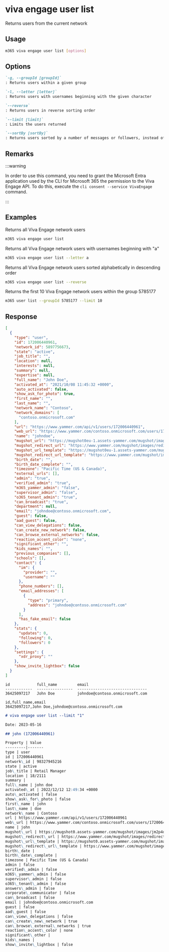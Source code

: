 
# viva engage user list

Returns users from the current network

## Usage

```sh
m365 viva engage user list [options]
```

## Options

```md definition-list
`-g, --groupId [groupId]`
: Returns users within a given group

`-l, --letter [letter]`
: Returns users with usernames beginning with the given character

`--reverse`
: Returns users in reverse sorting order

`--limit [limit]`
: Limits the users returned

`--sortBy [sortBy]`
: Returns users sorted by a number of messages or followers, instead of the default behavior of sorting alphabetically. Allowed values are `messages,followers`
```

<Global />

## Remarks

:::warning

In order to use this command, you need to grant the Microsoft Entra application used by the CLI for Microsoft 365 the permission to the Viva Engage API. To do this, execute the `cli consent --service VivaEngage` command.

:::

## Examples
  
Returns all Viva Engage network users

```sh
m365 viva engage user list
```

Returns all Viva Engage network users with usernames beginning with "a"

```sh
m365 viva engage user list --letter a
```

Returns all Viva Engage network users sorted alphabetically in descending order

```sh
m365 viva engage user list --reverse
```

Returns the first 10 Viva Engage network users within the group 5785177

```sh
m365 user list --groupId 5785177 --limit 10
```

## Response

<Tabs>
  <TabItem value="JSON">

  ```json
  [
    {
      "type": "user",
      "id": 172006440961,
      "network_id": 5897756673,
      "state": "active",
      "job_title": "",
      "location": null,
      "interests": null,
      "summary": null,
      "expertise": null,
      "full_name": "John Doe",
      "activated_at": "2021/10/08 11:45:32 +0000",
      "auto_activated": false,
      "show_ask_for_photo": true,
      "first_name": "",
      "last_name": "",
      "network_name": "Contoso",
      "network_domains": [
        "contoso.onmicrosoft.com"
      ],
      "url": "https://www.yammer.com/api/v1/users/172006440961",
      "web_url": "https://www.yammer.com/contoso.onmicrosoft.com/users/172006440961",
      "name": "johndoe",
      "mugshot_url": "https://mugshot0eu-1.assets-yammer.com/mugshot/images/no_photo.png?P1=1668205841&P2=104&P3=1&P4=rnM2FPGOQRZja018qxAFshyyDKKH5SoUXkdpCeizRsdD7Ggb9sLSsdEaq-icgk8g-QTHFd0Te4e1gWAZTGEQekSQop6G6zDcipIVbZMJStEzfKKUpSPckcXnRhfiI55yq5AOLhVcH2PP_ZBFF-0KXMaP8Hy4dGDIRzmnUGhFuik0yjNBoGaYL86ltEaDMQdpS6rS3lmIMzLPGEMfr30vethAxRT7SKBbNYxZ9iPxO6TY26cYCfv0VyyMQkGGviPU4__EVjOoklhD_AqFGFGHtRTcsafpKOxCE70Z-nUpIPbYCel3las7w105u4SvPPC00Q5LUMDynUvzPiR4-vbWPg&size=48x48",
      "mugshot_redirect_url": "https://www.yammer.com/mugshot/images/redirect/48x48/no_photo.png",
      "mugshot_url_template": "https://mugshot0eu-1.assets-yammer.com/mugshot/images/no_photo.png?P1=1668205841&P2=104&P3=1&P4=rnM2FPGOQRZja018qxAFshyyDKKH5SoUXkdpCeizRsdD7Ggb9sLSsdEaq-icgk8g-QTHFd0Te4e1gWAZTGEQekSQop6G6zDcipIVbZMJStEzfKKUpSPckcXnRhfiI55yq5AOLhVcH2PP_ZBFF-0KXMaP8Hy4dGDIRzmnUGhFuik0yjNBoGaYL86ltEaDMQdpS6rS3lmIMzLPGEMfr30vethAxRT7SKBbNYxZ9iPxO6TY26cYCfv0VyyMQkGGviPU4__EVjOoklhD_AqFGFGHtRTcsafpKOxCE70Z-nUpIPbYCel3las7w105u4SvPPC00Q5LUMDynUvzPiR4-vbWPg&size={width}x{height}",
      "mugshot_redirect_url_template": "https://www.yammer.com/mugshot/images/redirect/{width}x{height}/no_photo.png",
      "birth_date": "",
      "birth_date_complete": "",
      "timezone": "Pacific Time (US & Canada)",
      "external_urls": [],
      "admin": "true",
      "verified_admin": "true",
      "m365_yammer_admin": "false",
      "supervisor_admin": "false",
      "o365_tenant_admin": "true",
      "can_broadcast": "true",
      "department": null,
      "email": "johndoe@contoso.onmicrosoft.com",
      "guest": false,
      "aad_guest": false,
      "can_view_delegations": false,
      "can_create_new_network": false,
      "can_browse_external_networks": false,
      "reaction_accent_color": "none",
      "significant_other": "",
      "kids_names": "",
      "previous_companies": [],
      "schools": [],
      "contact": {
        "im": {
          "provider": "",
          "username": ""
        },
        "phone_numbers": [],
        "email_addresses": [
          {
            "type": "primary",
            "address": "johndoe@contoso.onmicrosoft.com"
          }
        ],
        "has_fake_email": false
      },
      "stats": {
        "updates": 0,
        "following": 0,
        "followers": 0
      },
      "settings": {
        "xdr_proxy": ""
      },
      "show_invite_lightbox": false
    }
  ]
  ```

  </TabItem>
  <TabItem value="Text">

  ```text
  id            full_name         email
  ------------  ----------------  -------------------------------
  36425097217   John Doe          johndoe@contoso.onmicrosoft.com
  ```

  </TabItem>
  <TabItem value="CSV">

  ```csv
  id,full_name,email
  36425097217,John Doe,johndoe@contoso.onmicrosoft.com
  ```

  </TabItem>
  <TabItem value="Markdown">

  ```md
  # viva engage user list --limit "1"

  Date: 2023-05-16

  ## john (172006440961)

  Property | Value
  ---------|-------
  type | user
  id | 172006440961
  network\_id | 98327945216
  state | active
  job\_title | Retail Manager
  location | 18/2111
  summary |
  full\_name | john doe
  activated\_at | 2022/12/12 12:49:34 +0000
  auto\_activated | false
  show\_ask\_for\_photo | false
  first\_name | john
  last\_name | doe
  network\_name | Contoso
  url | https://www.yammer.com/api/v1/users/172006440961
  web\_url | https://www.yammer.com/contoso.onmicrosoft.com/users/172006440961
  name | john
  mugshot\_url | https://mugshot0.assets-yammer.com/mugshot/images/jm2p4dHNWgVr1Q1C5jbGvcmWqVM5W9Zj?P1=1684269325&P2=104&P3=1&P4=I\_DbxkwAcCq1cmFgxWINlSF3VQH9EqvZBvoYtO\_XqC4T0mboYO6i381CGmffkQvNAbhjlAn1u9uFg-9mnK0alNJI3DzstJNRSEvFEi-iu0TPnWM7obmcD6tLr5xPNnkhn0jVIcVCF\_l0MyMUGAL2tcSHRy\_j0IvfrP3i4jkColZbiYmng\_4QseJC5y1G9fFn7mpPt2LN7-Qew\_ybxWJXEh6ABLAoCm9\_PmV7TuUt4M\_s-pKDZkQA6\_CDgRLdcHzV2MgZVX0MhkYLnsonoqFiQfns9qmeMPrKAUawQKuupxEI9QHG\_4\_T\_Ncp5OfYXGQXmZt3L5OhAlk2SpoYhdBYtQ&size=48x48
  mugshot\_redirect\_url | https://www.yammer.com/mugshot/images/redirect/48x48/jm2p4dHNWgVr1Q1C5jbGvcmWqVM5W9Zj
  mugshot\_url\_template | https://mugshot0.assets-yammer.com/mugshot/images/jm2p4dHNWgVr1Q1C5jbGvcmWqVM5W9Zj?P1=1684269325&P2=104&P3=1&P4=I\_DbxkwAcCq1cmFgxWINlSF3VQH9EqvZBvoYtO\_XqC4T0mboYO6i381CGmffkQvNAbhjlAn1u9uFg-9mnK0alNJI3DzstJNRSEvFEi-iu0TPnWM7obmcD6tLr5xPNnkhn0jVIcVCF\_l0MyMUGAL2tcSHRy\_j0IvfrP3i4jkColZbiYmng\_4QseJC5y1G9fFn7mpPt2LN7-Qew\_ybxWJXEh6ABLAoCm9\_PmV7TuUt4M\_s-pKDZkQA6\_CDgRLdcHzV2MgZVX0MhkYLnsonoqFiQfns9qmeMPrKAUawQKuupxEI9QHG\_4\_T\_Ncp5OfYXGQXmZt3L5OhAlk2SpoYhdBYtQ&size={width}x{height}
  mugshot\_redirect\_url\_template | https://www.yammer.com/mugshot/images/redirect/{width}x{height}/jm2p4dHNWgVr1Q1C5jbGvcmWqVM5W9Zj
  birth\_date |
  birth\_date\_complete |
  timezone | Pacific Time (US & Canada)
  admin | false
  verified\_admin | false
  m365\_yammer\_admin | false
  supervisor\_admin | false
  o365\_tenant\_admin | false
  answers\_admin | false
  corporate\_communicator | false
  can\_broadcast | false
  email | johndoe@contoso.onmicrosoft.com
  guest | false
  aad\_guest | false
  can\_view\_delegations | false
  can\_create\_new\_network | true
  can\_browse\_external\_networks | true
  reaction\_accent\_color | none
  significant\_other |
  kids\_names |
  show\_invite\_lightbox | false
  ```

  </TabItem>
</Tabs>

